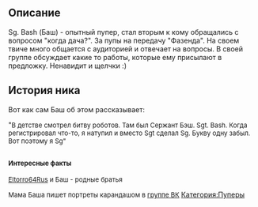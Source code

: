 {{Инфобокс для пуперов
|title2=Sg. Bash
|другие_ники=
|image3=[[Файл:Sg._Bash.jpg|thumb|left|200px]]
|сферы_творчества=RYTP, Стримы
|год_начала=25 сент. 2013 г.
|image4=[[Файл:Александр_Косырев.jpg|thumb|left|200px]]
|имя_фамилия=Александр Косырев
|дата_рождения=11 октября 1989 г.
|место_проживания=Тольятти
|ссылки=
*[https://www.youtube.com/user/Sgbash64Rus YouTube]
*[https://www.twitch.tv/sgbash Twitch]
*[https://www.last.fm/ru/user/Sgbash LastFM]
*[https://ask.fm/Sgbash askFM]
*[https://twitter.com/Sg_bash Твиттер]
}}
==Описание==
Sg. Bash (Баш) - опытный пупер, стал вторым к кому обращались с вопросом "когда дача?". За пупы на передачу "Фазенда". На своем твиче много общается с аудиторией и отвечает на вопросы. В своей группе обсуждает какие то работы, которые ему присылают в предложку. Ненавидит  и щелчки :) 
==История ника==
Вот как сам Баш об этом рассказывает:

"<span style="font-size:13px;">В детстве смотрел битву роботов. Там был Сержант Бэш. Sgt. Bash. Когда регистрировал что-то, я натупил и вместо Sgt сделал Sg. Букву одну забыл. Вот поэтому я Sg"</span>


==<span style="font-size:13px;">Интересные факты</span>==
<span style="font-size:13px;">[https://www.youtube.com/user/Eltorro64Rus Eltorro64Rus] и Баш - родные братья</span>

<span style="font-size:13px;">Мама Баша пишет портреты карандашом в [https://vk.com/public115884253 группе ВК] </span>
[[Категория:Пуперы]]